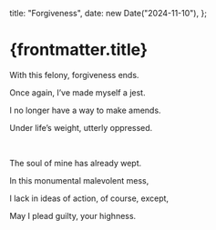   title: "Forgiveness",
  date: new Date("2024-11-10"),
};

# {frontmatter.title}

With this felony, forgiveness ends.

Once again, I’ve made myself a jest.

I no longer have a way to make amends.

Under life’s weight, utterly oppressed.

<br />

The soul of mine has already wept.

In this monumental malevolent mess,

I lack in ideas of action, of course, except,

May I plead guilty, your highness.
